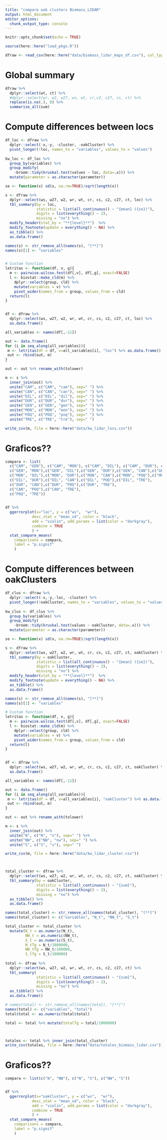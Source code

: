 ```yaml
---
title: "compare oak clusters Biomass_LIDAR"
output: html_document
editor_options: 
  chunk_output_type: console
---
```


```r
knitr::opts_chunk$set(echo = TRUE)
```


```r
source(here::here("load_pkgs.R"))
```


```r
dfraw <- read_csv(here::here("data/biomass_lidar_maps_df.csv"), col_types = cols())
```

# Global summary 
```r
dfraw %>% 
  dplyr::select(wt, ct) %>% 
  #dplyr::select(wr, w2, w27, ws, wt, cr,c2, c27, cs, ct) %>% 
  replace(is.na(.), 0) %>% 
  summarise_all(sum) 
```


# Compute differences between locs 

```r
df_loc <- dfraw %>% 
  dplyr::select(-x,-y, -cluster, -oakCluster) %>% 
  pivot_longer(!loc, names_to = "variables", values_to = "values") 
    
kw_loc <- df_loc %>% 
  group_by(variables) %>% 
  group_modify(
    ~broom::tidy(kruskal.test(values ~ loc, data=.x))) %>% 
  mutate(parameter = as.character(parameter))
```



```r
se <- function(x) sd(x, na.rm=TRUE)/sqrt(length(x))

s <- dfraw %>% 
  dplyr::select(ws, w27, w2, wr, wt, cr, cs, c2, c27, ct, loc) %>% 
  tbl_summary(by = loc,
              statistic = list(all_continuous() ~ "{mean} ({se})"), 
              digits = list(everything() ~ 2), 
              missing = "no") %>% 
  modify_header(stat_by = "**{level}**")  %>% 
  modify_footnote(update = everything() ~ NA) %>% 
  as_tibble() %>% 
  as.data.frame() 

names(s) <- str_remove_all(names(s), "[**]")
names(s)[1] <- "variables"


# Custom function
letritas <- function(df, v, g){
  m <- pairwise.wilcox.test(df[,v], df[,g], exact=FALSE)
  l <- biostat::make_cld(m) %>% 
    dplyr::select(group, cld) %>% 
    mutate(variables = v) %>% 
    pivot_wider(names_from = group, values_from = cld)
  return(l)
}


df <- dfraw %>% 
  dplyr::select(ws, w27, w2, wr, wt, cr, cs, c2, c27, ct, loc) %>% 
  as.data.frame()

all_variables <- names(df[,-11])

out <- data.frame()
for (i in seq_along(all_variables)){
 m <- letritas(df = df, v=all_variables[i], "loc") %>% as.data.frame()
 out <- rbind(out, m)
}

out <- out %>% rename_with(tolower)

m <- s %>% 
  inner_join(out) %>% 
  unite("CAM", c("CAM", "cam"), sep=" ") %>% 
  unite("CAN", c("CAN", "can"), sep=" ") %>% 
  unite("DIL", c("DIL", "dil"), sep=" ") %>% 
  unite("DUR", c("DUR", "dur"), sep=" ") %>% 
  unite("GEN", c("GEN", "gen"), sep=" ") %>% 
  unite("MON", c("MON", "mon"), sep=" ") %>% 
  unite("POQ", c("POQ", "poq"), sep=" ") %>% 
  unite("TRE", c("TRE", "tre"), sep=" ") 

write_csv(m, file = here::here("data/kw_lidar_locs.csv"))
```



# Graficos?? 

```r
compara <- list(
  c("CAM", "GEN"), c("CAM", "MON"), c("CAM", "DIL"), c("CAM", "DUR"), c("CAM", "CAN"), c("CAM", "POQ"), c("CAM", "TRE"),
  c("GEN", "MON"),c("GEN", "DIL"),c("GEN", "DUR"),c("GEN", "CAN"),c("GEN", "POQ"),c("GEN", "TRE"),
  c("MON", "DIL"),c("MON", "DUR"),c("MON", "CAN"),c("MON", "POQ"),c("MON", "TRE"),
  c("DIL", "DUR"),c("DIL", "CAN"),c("DIL", "POQ"),c("DIL", "TRE"),
  c("DUR", "CAN"),c("DUR", "POQ"),c("DUR", "TRE"),
  c("CAN", "POQ"),c("CAN", "TRE"),
  c("POQ", "TRE"))
  

df %>%  
  ggerrorplot(x="loc", y = c("ws",  "wr"), 
            desc_stat = "mean_sd", color = "black",
            add = "violin", add.params = list(color = "darkgray"), 
            combine = TRUE
            ) +
  stat_compare_means(
    comparisons = compara, 
    label = "p.signif"
    )

```



# Compute differences between oakClusters

```r
df_clus <- dfraw %>% 
  dplyr::select(-x,-y,-loc, -cluster) %>% 
  pivot_longer(!oakCluster, names_to = "variables", values_to = "values") 
    
kw_clus <- df_clus %>% 
  group_by(variables) %>% 
  group_modify(
    ~broom::tidy(kruskal.test(values ~ oakCluster, data=.x))) %>% 
  mutate(parameter = as.character(parameter))
```



```r
se <- function(x) sd(x, na.rm=TRUE)/sqrt(length(x))

s <- dfraw %>% 
  dplyr::select(ws, w27, w2, wr, wt, cr, cs, c2, c27, ct, oakCluster) %>% 
  tbl_summary(by = oakCluster,
              statistic = list(all_continuous() ~ "{mean} ({se})"), 
              digits = list(everything() ~ 2), 
              missing = "no") %>% 
  modify_header(stat_by = "**{level}**")  %>% 
  modify_footnote(update = everything() ~ NA) %>% 
  as_tibble() %>% 
  as.data.frame() 

names(s) <- str_remove_all(names(s), "[**]")
names(s)[1] <- "variables"

# Custom function
letritas <- function(df, v, g){
  m <- pairwise.wilcox.test(df[,v], df[,g], exact=FALSE)
  l <- biostat::make_cld(m) %>% 
    dplyr::select(group, cld) %>% 
    mutate(variables = v) %>% 
    pivot_wider(names_from = group, values_from = cld)
  return(l)
}


df <- dfraw %>% 
  dplyr::select(ws, w27, w2, wr, wt, cr, cs, c2, c27, ct, oakCluster) %>% 
  as.data.frame()

all_variables <- names(df[,-11])

out <- data.frame()
for (i in seq_along(all_variables)){
 m <- letritas(df = df, v=all_variables[i], "oakCluster") %>% as.data.frame()
 out <- rbind(out, m)
}

out <- out %>% rename_with(tolower)

m <- s %>% 
  inner_join(out) %>% 
  unite("N", c("N", "n"), sep=" ") %>% 
  unite("NW", c("NW", "nw"), sep=" ") %>% 
  unite("S", c("S", "s"), sep=" ")

write_csv(m, file = here::here("data/kw_lidar_cluster.csv"))



total_cluster <- dfraw %>% 
  dplyr::select(ws, w27, w2, wr, wt, cr, cs, c2, c27, ct, oakCluster) %>% 
  tbl_summary(by = oakCluster,
              statistic = list(all_continuous() ~ "{sum}"), 
              digits = list(everything() ~ 2), 
              missing = "no") %>% 
  as_tibble() %>% 
  as.data.frame()  

names(total_cluster) <- str_remove_all(names(total_cluster), "[**]")
names(total_cluster) <- c("variables", "N_t", "NW_t", "S_t")

total_cluster <- total_cluster %>% 
  mutate(N_t = as.numeric(N_t), 
         NW_t = as.numeric(NW_t),
         S_t = as.numeric(S_t),
         N_tTg = N_t/1000000, 
         NW_tTg = NW_t/100000, 
         S_tTg = S_t/100000) 
         
total <- dfraw %>% 
  dplyr::select(ws, w27, w2, wr, wt, cr, cs, c2, c27, ct) %>% 
  tbl_summary(
              statistic = list(all_continuous() ~ "{sum}"), 
              digits = list(everything() ~ 2), 
              missing = "no") %>% 
  as_tibble() %>% 
  as.data.frame() 

# names(total) <- str_remove_all(names(total), "[**]")
names(total) <- c("variables", "total")
total$total <- as.numeric(total$total)

total <- total %>% mutate(totalTg = total/1000000)



totales <- total %>% inner_join(total_cluster) 
write_csv(totales, file = here::here("data/totales_biomass_lidar.csv"))

```


# Graficos?? 

```r
compara <- list(c("N", "NW"), c("N", "S"), c("NW", "S"))


df %>%  
  ggerrorplot(x="oakCluster", y = c("ws",  "wr"), 
            desc_stat = "mean_sd", color = "black",
            add = "violin", add.params = list(color = "darkgray"), 
            combine = TRUE
            ) +
  stat_compare_means(
    comparisons = compara, 
    label = "p.signif"
    )

```




